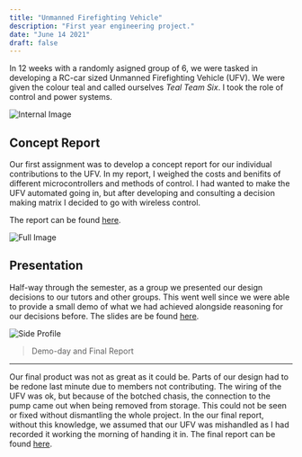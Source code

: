 ---
title: "Unmanned Firefighting Vehicle"
description: "First year engineering project."
date: "June 14 2021"
draft: false
---


In 12 weeks with a randomly asigned group of 6, we were tasked in developing a RC-car sized Unmanned Firefighting Vehicle (UFV). We were given the colour teal and called ourselves *Teal Team Six*. I took the role of control and power systems. 

![Internal Image](https://i.imgur.com/jYQ8cqM.jpeg)

Concept Report
---------------
Our first assignment was to develop a concept report for our individual contributions to the UFV. In my report, I weighed the costs and benifits of different microcontrollers and methods of control. I had wanted to make the UFV automated going in, but after developing and consulting a decision making matrix I decided to go with wireless control.

The report can be found [here](https://github.com/ThatSealgair/tertiary-education/raw/main/ENGG1100-Professional-Engineering/ENGG1100-Concept-Report.pdf).

![Full Image](https://i.imgur.com/5S9Wkwk.jpeg)

Presentation
---------------
Half-way through the semester, as a group we presented our design decisions to our tutors and other groups. This went well since we were able to provide a small demo of what we had achieved alongside reasoning for our decisions before. The slides are be found [here](https://github.com/ThatSealgair/tertiary-education/raw/main/ENGG1100-Professional-Engineering/ENGG1100-Milestone-Presentation.pdf).

![Side Profile](https://i.imgur.com/eKUhWZk.jpeg)

>Demo-day and Final Report
---------------

Our final product was not as great as it could be. Parts of our design had to be redone last minute due to members not contributing. The wiring of the UFV was ok, but because of the botched chasis, the connection to the pump came out when being removed from storage. This could not be seen or fixed without dismantling the whole project. In the our final report, without this knowledge, we assumed that our UFV was mishandled as I had recorded it working the morning of handing it in. The final report can be found [here](https://github.com/ThatSealgair/tertiary-education/raw/main/ENGG1100-Professional-Engineering/ENGG1100-Final-Design-Report.pdf). 
